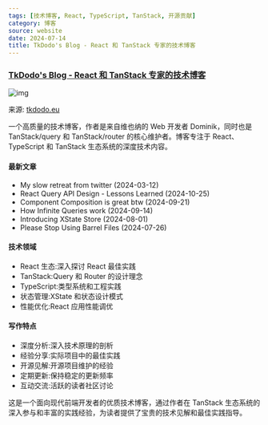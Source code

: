 ```yaml
---
tags: [技术博客, React, TypeScript, TanStack, 开源贡献]
category: 博客
source: website
date: 2024-07-14
title: TkDodo's Blog - React 和 TanStack 专家的技术博客
---
```


### [TkDodo's Blog - React 和 TanStack 专家的技术博客](https://tkdodo.eu/blog/)

![img](https://img.mengpeng.tech/i/2024/12/08/67556f98d29ad.webp)

来源: [tkdodo.eu](https://tkdodo.eu/blog/)

一个高质量的技术博客，作者是来自维也纳的 Web 开发者 Dominik，同时也是 TanStack/query 和 TanStack/router 的核心维护者。博客专注于 React、TypeScript 和 TanStack 生态系统的深度技术内容。

#### 最新文章
- My slow retreat from twitter (2024-03-12)
- React Query API Design - Lessons Learned (2024-10-25)
- Component Composition is great btw (2024-09-21)
- How Infinite Queries work (2024-09-14)
- Introducing XState Store (2024-08-01)
- Please Stop Using Barrel Files (2024-07-26)

#### 技术领域
- React 生态:深入探讨 React 最佳实践
- TanStack:Query 和 Router 的设计理念
- TypeScript:类型系统和工程实践
- 状态管理:XState 和状态设计模式
- 性能优化:React 应用性能调优

#### 写作特点
- 深度分析:深入技术原理的剖析
- 经验分享:实际项目中的最佳实践
- 开源见解:开源项目维护的经验
- 定期更新:保持稳定的更新频率
- 互动交流:活跃的读者社区讨论

这是一个面向现代前端开发者的优质技术博客，通过作者在 TanStack 生态系统的深入参与和丰富的实践经验，为读者提供了宝贵的技术见解和最佳实践指导。 